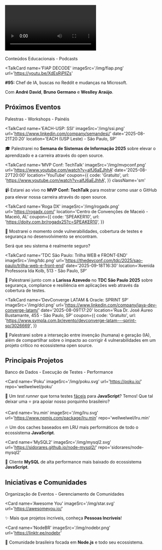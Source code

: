 
## <Video /> Vídeos Recentes

<div className='badge'>
  <span>Conteúdos Educacionais - Podcasts</span>
</div>

<TalkCard
  name='FIAP DECODE'
  imageSrc='/img/fiap.png'
  url='https://youtu.be/XdEsRjPllZs'
>

**\#95:** Chef de IA, buscas no Reddit e mudanças na Microsoft.

Com **André David**, **Bruno Germano** e **Weslley Araújo**.

</TalkCard>

## <Pin /> Próximos Eventos

<div className='badge'>
  <span>Palestras - Workshops - Painéis</span>
</div>

<TalkCard
  name='EACH-USP: SSI'
  imageSrc='/img/ssi.png'
  url='https://www.linkedin.com/company/semandesi/'
  date='2025-08-21T20:20'
  location='EACH (USP Leste) - São Paulo, SP'
>

🎓 Palestrarei no **Semana de Sistemas de Informação 2025** sobre elevar o aprendizado e a carreira através do open source.

</TalkCard>

<TalkCard
  name='MVP Conf: TechTalk'
  imageSrc='/img/mvpconf.png'
  url='https://www.youtube.com/watch?v=alfJ6aEJhhA'
  date='2025-08-27T20:00'
  location='YouTube'
  coupon={{
    code: 'Gratuito',
    url: 'https://www.youtube.com/watch?v=alfJ6aEJhhA',
  }}
  className='sm'
>

📹 Estarei ao vivo no **MVP Conf: TechTalk** para mostrar como usar o GitHub para elevar nossa carreira através do open source.

</TalkCard>

<TalkCard
  name='Roga DX'
  imageSrc='/img/rogadx.png'
  url='https://rogadx.com/'
  location='Centro de Convenções de Maceió - Maceió, AL'
  coupon={{
    code: 'SPEAKER10',
    url: 'https://doity.com.br/rogadx25?c=SPEAKER10',
  }}
>

👾 Mostrarei o momento onde vulnerabilidades, cobertura de testes e segurança no desenvolvimento se encontram.

Será que seu sistema é realmente seguro?

</TalkCard>

<TalkCard
  name='TDC São Paulo: Trilha WEB e FRONT-END'
  imageSrc='/img/tdc.png'
  url='https://thedevconf.com/tdc/2025/sao-paulo/trilha-web-e-front-end'
  date='2025-09-18T16:30'
  location='Avenida Professora Ida Kolb, 513 - São Paulo, SP'
>

🔐 Palestrarei junto com a **Larissa Azevedo** no **TDC São Paulo 2025** sobre segurança, compliance e resiliência em aplicações web através da cobertura de testes.

</TalkCard>

<TalkCard
  name='DevConverge LATAM & Oracle: SPRINT SP'
  imageSrc='/img/dcl.png'
  url='https://www.linkedin.com/company/java-dev-converge-latam/'
  date='2025-08-09T17:20'
  location='Rua Dr. José Áureo Bustamante, 455 - São Paulo, SP'
  coupon={{
    code: 'Gratuito',
    url: 'https://www.sympla.com.br/evento/devconverge-latam---sprint-sp/3026669',
  }}
>

🐬 Palestrarei sobre a interseção entre invenção (humana) e geração (IA), além de compartilhar sobre o impacto ao corrigir 4 vulnerabilidades em um projeto crítico no ecossistema open source.

</TalkCard>

## <Star /> Principais Projetos

<div className='badge'>
  <span>Banco de Dados - Execução de Testes - Performance</span>
</div>

<Card
  name='Poku'
  imageSrc='/img/poku.svg'
  url='https://poku.io/'
  repo='wellwelwel/poku'
>

🐷 Um _test runner_ que torna testes <ins>fáceis</ins> para **JavaScript**? Temos! Que tal deixar uma ⭐️ pra apoiar nosso porquinho brasileiro?

</Card>

<Card
  name='lru.min'
  imageSrc='/img/lru.svg'
  url='https://www.npmjs.com/package/lru.min'
  repo='wellwelwel/lru.min'
>

🔥 Um dos caches baseados em LRU mais performáticos de todo o ecossistema **JavaScript**.

</Card>

<Card
  name='MySQL2'
  imageSrc='/img/mysql2.svg'
  url='https://sidorares.github.io/node-mysql2/'
  repo='sidorares/node-mysql2'
>

🐬 Cliente **MySQL** de alta performance mais baixado do ecossistema **JavaScript**.

</Card>

## <HeartHandshake /> Iniciativas e Comunidades

<div className='badge'>
  <span>Organização de Eventos - Gerenciamento de Comunidades</span>
</div>

<Card
  name='Awesome You'
  imageSrc='/img/star.svg'
  url='https://awesomeyou.io/'
>

✨ Mais que projetos incríveis, conheça **Pessoas Incríveis**!

</Card>

<Card
  name='NodeBR'
  imageSrc='/img/nodebr.png'
  url='https://linktr.ee/nodebr'
>

🐢 Comunidade brasileira focada em **Node.js** e todo seu ecossistema.

</Card>
